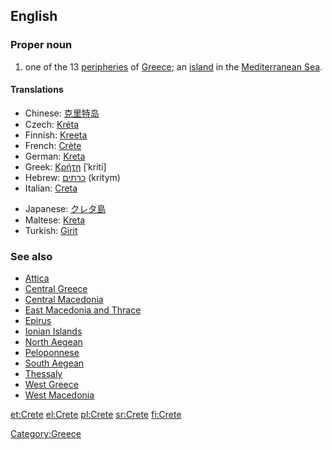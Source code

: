 ==English==

===Proper noun===
{{wikipedia}}
{{en-proper noun}}

# one of the 13 [[peripheries]] of [[Greece]]; an [[island]] in the [[Mediterranean Sea]].

====Translations====
{{top}}
*Chinese: [[克里特岛]]
* Czech: [[Kréta]] {{f}}
*Finnish: [[Kreeta]]
*French: [[Crète]] {{f}}
*German: [[Kreta]] {{n}}
*Greek: [[Κρήτη]] [ˈkriti] {{f}}
*Hebrew: [[כרתים]] (kritym)
*Italian: [[Creta]] {{f}}
{{mid}}
*Japanese: [[クレタ島]]
*Maltese: [[Kreta]]
*Turkish: [[Girit]]
{{bottom}}

===See also===
*[[Attica]]
*[[Central Greece]]
*[[Central Macedonia]]
*[[East Macedonia and Thrace]]
*[[Epirus]]
*[[Ionian Islands]]
*[[North Aegean]]
*[[Peloponnese]]
*[[South Aegean]]
*[[Thessaly]]
*[[West Greece]]
*[[West Macedonia]]

[[Category:Greece]]

[[et:Crete]]
[[el:Crete]]
[[pl:Crete]]
[[sr:Crete]]
[[fi:Crete]]